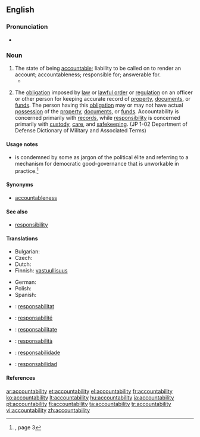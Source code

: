 ==English==

===Pronunciation===
* {{audio|En-ca-accountabilability.ogg|Audio (CA)}}

===Noun===
{{wikipedia}}
{{en-noun|-|accountabilities}}

# The state of being [[accountable]]; liability to be called on to render an account; accountableness; responsible for; answerable for.
#* {{quote-book|passage=The United States stands at this time at the pinnacle of world power. It is a solemn moment for the American Democracy. For with primacy in power is also joined an awe-inspiring '''accountability''' to the future.|title=[[S:Sinews of Peace|Sinews of Peace]]|author=Winston Churchill|year=1946}}
# {{military}} The [[obligation]] imposed by [[law]] or [[lawful order]] or [[regulation]] on an officer or other person for keeping accurate record of [[property]], [[documents]], or [[funds]]. The person having this [[obligation]] may or may not have actual [[possession]] of the [[property]], [[documents]], or [[funds]]. Accountability is concerned primarily with [[records]], while [[responsibility]] is concerned primarily with [[custody]], [[care]], and [[safekeeping]]. (JP 1-02 Department of Defense Dictionary of Military and Associated Terms)

====Usage notes====
* {{term||Accountability}} is condemned by some as jargon of the political élite and referring to a mechanism for democratic good-governance that is unworkable in practice.<ref name="SLE-usage">{{R:She Literally Exploded}}, page 3</ref>

====Synonyms====
* [[accountableness]]

====See also====
* [[responsibility]]

====Translations====
{{trans-top|state of being accountable}}
* Bulgarian: {{t|bg|отговорност}}
* Czech: {{t-|cs|odpovědnost|f}}
* Dutch: {{t|nl|verantwoordelijkheid|n}}
* Finnish: [[vastuullisuus]]
{{trans-mid}}
* German: {{t-|de|Verantwortlichkeit|f}}
* Polish: {{t|pl|rozliczanie|n}}
* Spanish: {{t+|es|responsabilidad|f}}
{{trans-bottom}}

{{trans-top|(military)}}
{{trans-mid}}
{{trans-bottom}}

{{checktrans-top}}
* {{ttbc|Catalan}}: [[responsabilitat]] {{f}}
* {{ttbc|French}}: [[responsabilité]] {{f}}
* {{ttbc|Interlingua}}: [[responsabilitate]]
{{trans-mid}}
* {{ttbc|Italian}}: [[responsabilità]] {{f}}
* {{ttbc|Portuguese}}: [[responsabilidade]] {{f}}
* {{ttbc|Spanish}}: [[responsabilidad]] {{f}}
{{trans-bottom}}

====References====
<references/>

[[ar:accountability]]
[[et:accountability]]
[[el:accountability]]
[[fr:accountability]]
[[ko:accountability]]
[[lt:accountability]]
[[hu:accountability]]
[[ja:accountability]]
[[pt:accountability]]
[[fi:accountability]]
[[ta:accountability]]
[[tr:accountability]]
[[vi:accountability]]
[[zh:accountability]]